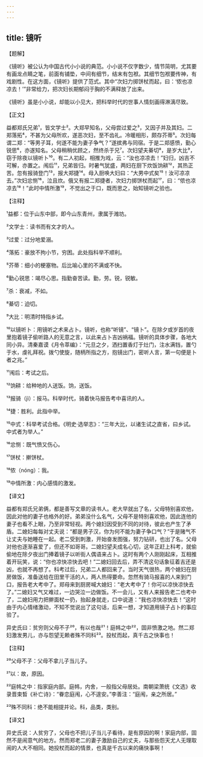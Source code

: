 ```yaml
---
---
---
```

title: 镜听
---




【题解】


《镜听》被公认为中国古代小小说的典范。小小说不仅字数少，情节简明，尤其要有画龙点睛之笔，前面有铺垫，中间有细节，结末有包袱。其细节包袱要传神，有戏剧性。在这方面，《镜听》提供了范式。其中“次妇力掷饼杖而起，曰：‘侬也凉凉去！’”非常给力，把次妇长期郁闷于胸的不满释放了出来。

《镜听》虽是小小说，却能以小见大，把科举时代的世事人情刻画得淋漓尽致。

【正文】

益都郑氏兄弟¹，皆文学士²。大郑早知名，父母尝过爱之³，又因子并及其妇。二郑落拓⁴，不甚为父母所欢，遂恶次妇，至不齿礼。冷暖相形，颇存芥蒂⁵。次妇每谓二郑：“等男子耳，何遂不能为妻子争气？”遂摈弗与同宿。于是二郑感愤，勤心锐思⁶，亦遂知名。父母稍稍优顾之，然终杀于兄⁷。次妇望夫綦切⁸，是岁大比⁹，窃于除夜以镜听卜¹⁰。有二人初起，相推为戏，云：“汝也凉凉去！”妇归，凶吉不可解，亦置之。闱后¹¹，兄弟皆归。时暑气犹盛，两妇在厨下炊饭饷耕¹²，其热正苦。忽有报骑登门¹³，报大郑捷¹⁴。母入厨唤大妇曰：“大男中式矣¹⁵！汝可凉凉去。”次妇忿恻¹⁶，泣且炊。俄又有报二郑捷者，次妇力掷饼杖而起¹⁷，曰：“侬也凉凉去¹⁸！”此时中情所激¹⁹，不觉出之于口，既而思之，始知镜听之验也。





【注释】


¹益都：位于山东中部，即今山东青州，隶属于潍坊。

²文学士：读书而有文才的人。

³过爱：过分地爱溺。

⁴落拓：豪放不拘小节，穷困。此处指科举不顺利。

⁵芥蒂：细小的梗塞物。后比喻心里的不满或不快。

⁶勤心锐思：竭尽心思。指勤奋苦读。勤，劳。锐，锐敏。

⁷杀：衰减，不如。

⁸綦切：迫切。

⁹大比：明清时特指乡试。

¹⁰以镜听卜：用镜听之术来占卜。镜听，也称“听镜”、“镜卜”。在除夕或岁首的夜里抱着镜子偷听路人的无意之言，以此来占卜吉凶祸福。镜听的具体步骤，各地大同小异。清秦嘉谟《月令萃编》：“元旦之夕，洒扫置香灯于灶门，注水满铛，置勺于水，虔礼拜祝。拨勺使旋，随柄所指之方，抱镜出门，密听人言，第一句便是卜者之兆。”

¹¹闱后：考试之后。

¹²饷耕：给种地的人送饭。饷，送饭。

¹³报骑（jì）：报马。科举时代，骑着快马报告考中喜讯的人。

¹⁴捷：胜利。此指中举。

¹⁵中式：科举考试合格。《明史·选举志》：“三年大比，以诸生试之直省，曰乡试。中式者为举人。”

¹⁶忿恻：既气愤又伤心。

¹⁷饼杖：擀饼杖。

¹⁸侬（nóng）：我。

¹⁹中情所激：内心感情的激发。





【译文】


益都有郑氏兄弟俩，都是善写文章的读书人。老大早就出了名，父母特别喜欢他，因此对他的妻子也格外的好。弟弟没什么名气，父母不是特别喜欢他，因此连他的妻子也看不上眼，乃至非常轻视。两个媳妇因受到不同的对待，彼此也产生了矛盾。二媳妇每每对丈夫说：“都是男子汉，你为何不能为妻子争口气？”于是赌气不让丈夫与她睡在一起。老二受到刺激，开始奋发图强，努力钻研，也出了名。父母对他也逐渐喜爱了，但还不如哥哥。二媳妇望夫成名心切，这年正赶上科考，就偷偷地在除夕夜出门捧着镜子以听街人偶语来占卜。这时有两个人刚刚起床，互相推着开玩笑，说：“你也凉快凉快去吧！”二媳妇回去后，弄不清这句话象征着吉还是凶，也就不再想了。科考过后，兄弟二人都回来了。当时天气很热，两个媳妇在厨房做饭，准备送给在田里干活的人，两人热得要命。忽然有骑马报喜的人来到门口，报告老大考中了。郑母来到厨房喊大媳妇：“老大考中了！你可以凉快凉快去了。”二媳妇又气又难过，一边哭泣一边做饭。不一会儿，又有人来报告老二也考中了，二媳妇用力把擀面杖一扔，抬起身就走，口中说道：“我也凉快凉快去！”这时由于内心情绪激动，不知不觉说出了这句话，后来一想，才知道用镜子占卜的事应验了。

异史氏曰：贫穷则父母不子²⁰，有以也哉²¹！庭帏之中²²，固非愤激之地。然二郑妇激发男儿，亦与怨望无赖者殊不同科²³。投杖而起，真千古之快事也！





【注释】


²⁰父母不子：父母不拿儿子当儿子。

²¹以：故，原因。

²²庭帏之中：指家庭内部。庭帏，内舍，一般指父母居处。南朝梁萧统《文选》收录晋束晳《补亡诗》：“眷恋庭闱，心不遑安。”李善注：“庭闱，亲之所居。”

²³殊不同科：绝不能相提并论。科，品类，类别。





【译文】


异史氏说：人贫穷了，父母也不把儿子当儿子看待，是有原因的啊！家庭内部，固然不是闹意气的地方。然而郑老二的妻子激励自己的丈夫，与那些怨天尤人无理取闹的人大不相同。她投杖而起的情景，也真是千古以来的痛快事啊！